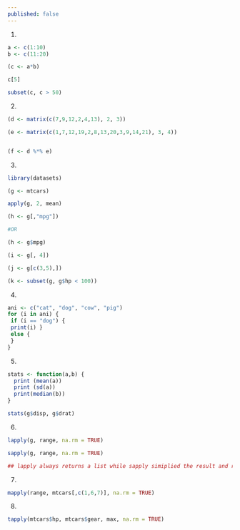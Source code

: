 ```yaml
---
published: false
---
```


1. 

```r
a <- c(1:10)
b <- c(11:20)

(c <- a*b)

c[5]

subset(c, c > 50)
```


2. 
```r
(d <- matrix(c(7,9,12,2,4,13), 2, 3))

(e <- matrix(c(1,7,12,19,2,8,13,20,3,9,14,21), 3, 4))


(f <- d %*% e)
```

3. 

```r
library(datasets)

(g <- mtcars)

apply(g, 2, mean)

(h <- g[,"mpg"])

#OR 

(h <- g$mpg)

(i <- g[, 4])

(j <- g[c(3,5),])

(k <- subset(g, g$hp < 100))
```

4. 

```r

ani <- c("cat", "dog", "cow", "pig")
for (i in ani) {
 if (i == "dog") {
 print(i) }
 else {
 }
}
```

5. 

```r
stats <- function(a,b) {
  print (mean(a))
  print (sd(a))
  print(median(b))
}

stats(g$disp, g$drat)
```

6. 
```r
lapply(g, range, na.rm = TRUE)

sapply(g, range, na.rm = TRUE)

## lapply always returns a list while sapply simiplied the result and returned a matrix
```

7. 
```r
mapply(range, mtcars[,c(1,6,7)], na.rm = TRUE)
```

8.
```r
tapply(mtcars$hp, mtcars$gear, max, na.rm = TRUE)
```
